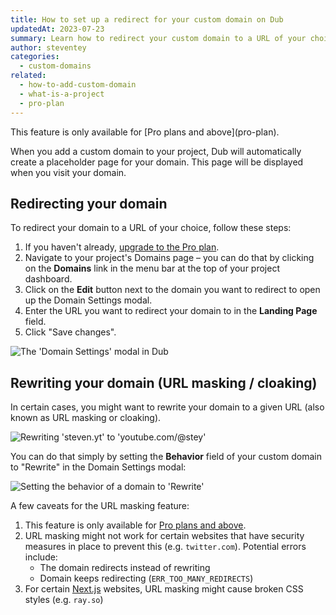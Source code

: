 ```yaml
---
title: How to set up a redirect for your custom domain on Dub
updatedAt: 2023-07-23
summary: Learn how to redirect your custom domain to a URL of your choice on Dub.
author: steventey
categories:
  - custom-domains
related:
  - how-to-add-custom-domain
  - what-is-a-project
  - pro-plan
---
```


<Note variant="success">
  This feature is only available for [Pro plans and above](pro-plan).
</Note>

When you add a custom domain to your project, Dub will automatically create a placeholder page for your domain. This page will be displayed when you visit your domain.

## Redirecting your domain

To redirect your domain to a URL of your choice, follow these steps:

1. If you haven't already, [upgrade to the Pro plan](pro-plan).
2. Navigate to your project's Domains page – you can do that by clicking on the **Domains** link in the menu bar at the top of your project dashboard.
3. Click on the **Edit** button next to the domain you want to redirect to open up the Domain Settings modal.
4. Enter the URL you want to redirect your domain to in the **Landing Page** field.
5. Click "Save changes".

<Image
  alt="The 'Domain Settings' modal in Dub"
  src="https://d2vwwcvoksz7ty.cloudfront.net/help/domain-settings-modal.png"
  width={1146}
  height={755}
/>

## Rewriting your domain (URL masking / cloaking)

In certain cases, you might want to rewrite your domain to a given URL (also known as URL masking or cloaking).

<Image
  alt="Rewriting 'steven.yt' to 'youtube.com/@stey'"
  src="https://d2vwwcvoksz7ty.cloudfront.net/help/rewrite-domain-example.png"
  width={811}
  height={525}
/>

You can do that simply by setting the **Behavior** field of your custom domain to "Rewrite" in the Domain Settings modal:

<Image
  alt="Setting the behavior of a domain to 'Rewrite'"
  src="https://d2vwwcvoksz7ty.cloudfront.net/help/rewrite-domain-modal.png"
  width={1182}
  height={697}
/>

A few caveats for the URL masking feature:

1. This feature is only available for [Pro plans and above](pro-plan).
2. URL masking might not work for certain websites that have security measures in place to prevent this (e.g. `twitter.com`). Potential errors include:
   - The domain redirects instead of rewriting
   - Domain keeps redirecting (`ERR_TOO_MANY_REDIRECTS`)
3. For certain [Next.js](https://nextjs.org/) websites, URL masking might cause broken CSS styles (e.g. `ray.so`)
